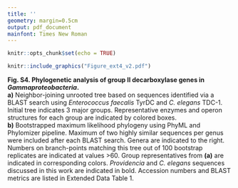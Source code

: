 ```yaml
---
title: ''
geometry: margin=0.5cm
output: pdf_document
mainfont: Times New Roman
---
```


```r
knitr::opts_chunk$set(echo = TRUE)
```

```r
knitr::include_graphics("Figure_ext4_v2.pdf")
```

__Fig. S4. Phylogenetic analysis of group II decarboxylase genes in _Gammaproteobacteria_.__\
__a)__ Neighbor-joining unrooted tree based on sequences identified via a BLAST search using _Enterococcus faecalis_ TyrDC and _C. elegans_ TDC-1. Initial tree indicates 3 major groups. Representative enzymes and operon structures for each group are indicated by colored boxes.\
__b)__ Bootstrapped maximum likelihood phylogeny using PhyML and Phylomizer pipeline. Maximum of two highly similar sequences per genus were included after each BLAST search. Genera are indicated to the right. Numbers on branch-points matching this tree out of 100 bootstrap replicates are indicated at values >60. Group representatives from __(a)__ are indicated in corresponding colors. _Providencia_ and _C. elegans_ sequences discussed in this work are indicated in bold. Accession numbers and BLAST metrics are listed in Extended Data Table 1.
